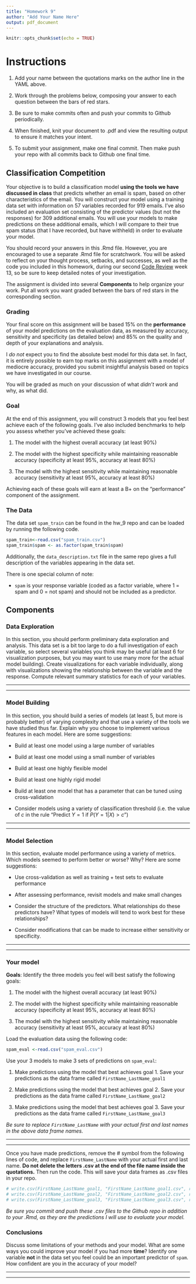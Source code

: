 ---
title: "Homework 9"
author: "Add Your Name Here"
output: pdf_document
---

```{r setup, include=FALSE}
knitr::opts_chunk$set(echo = TRUE)
```

# Instructions

1. Add your name between the quotations marks on the author line in the YAML above.

2. Work through the problems below, composing your answer to each question between the bars of red stars.

3. Be sure to make commits often and push your commits to Github periodically.

4. When finished, knit your document to .pdf and view the resulting output to ensure it matches your intent.

5. To submit your assignment, make one final commit. Then make push your repo with all commits back to Github one final time.

## Classification Competition 


Your objective is to build a classification model **using the tools we have discussed in class** that predicts whether an email is spam, based on other characteristics of the email. You will construct your model using a training data set with information on 57 variables recorded for 919 emails. I've also included an evaluation set consisting of the predictor values (but not the responses) for 309 additional emails. You will use your models to make predictions on these additional emails, which I will compare to their true spam status (that I have recorded, but have withheld) in order to evaluate your model.

You should record your answers in this .Rmd file. However, you are encouraged to use a separate .Rmd file for scratchwork. You will be asked to reflect on your thought process, setbacks, and successes, as well as the code you included in this homework, during our second [Code Review](https://grinnell-sta-295-s24.github.io/syllabus.html#Code_Review) week 13, so be sure to keep detailed notes of your investigation.

The assignment is divided into several **Components** to help organize your work. Put all work you want graded between the bars of red stars in the corresponding section.

### Grading

Your final score on this assignment will be based 15% on the **performance** of your model predictions on the evaluation data, as measured by accuracy, sensitivity and specificity (as detailed below) and 85% on the quality and depth of your explanations and analysis. 

I *do not* expect you to find the absolute best model for this data set. In fact, it is entirely possible to earn top marks on this assignment with a model of mediocre accuracy, provided you submit insightful analysis based on topics we have investigated in our course.

You will be graded as much on your discussion of what *didn't work* and why, as what did.

### Goal

At the end of this assignment, you will construct 3 models that you feel best achieve each of the following goals. I've also included benchmarks to help you assess whether you've achieved these goals:

1. The model with the highest overall accuracy (at least 90%)

2. The model with the highest specificity while maintaining reasonable accuracy (specificity at least 95%, accuracy at least 80%)

3. The model with the highest sensitivity while maintaining reasonable accuracy (sensitivity at least 95%, accuracy at least 80%)

Achieving each of these goals will earn at least a B+ on the "performance" component of the assignment. 

### The Data

The data set `spam_train` can be found in the hw_9 repo and can be loaded by running the following code.

```{r message =F}
spam_train<-read.csv("spam_train.csv")
spam_train$spam <- as.factor(spam_train$spam)
```

Additionally, the `data_description.txt` file in the same repo gives a full description of the variables appearing in the data set.

There is one special column of note: 

- `spam` is your response variable (coded as a factor variable, where 1 = spam and 0 = not spam) and should not be included as a predictor.




## Components


### Data Exploration

In this section, you should perform preliminary data exploration and analysis. This data set is a bit too large to do a full investigation of each variable, so select several variables you think may be useful (at least 6 for visualization purposes, but you may want to use many more for the actual model building). Create visualizations for each variable individually, along with visualizations showing the relationship between the variable and the response. Compute relevant summary statistics for each of your variables.

******************************************





******************************************

### Model Building

In this section, you should build a series of models (at least 5, but more is probably better) of varying complexity and that use a variety of the tools we have studied thus far. Explain why you choose to implement various features in each model. Here are some suggestions:

  - Build at least one model using a large number of variables
  
  - Build at least one model using a small number of variables
  
  - Build at least one highly flexible model
  
  - Build at least one highly rigid model
  
  - Build at least one model that has a parameter that can be tuned using cross-validation
  
  - Consider models using a variety of classification threshold (i.e. the value of $c$ in the rule "Predict $Y = 1$ if $P(Y = 1 | X ) > c$")




******************************************





******************************************

### Model Selection

In this section, evaluate model performance using a variety of metrics. Which models seemed to perform better or worse? Why? Here are some suggestions:

  - Use cross-validation as well as training + test sets to evaluate performance
  
  - After assessing performance, revisit models and make small changes
  
  - Consider the structure of the predictors. What relationships do these predictors have? What types of models will tend to work best for these relationships?
  
  - Consider modifications that can be made to increase either sensitivity or specificity.

******************************************





******************************************

### Your model

**Goals**: Identify the three models you feel will best satisfy the following goals:


1. The model with the highest overall accuracy (at least 90%)

2. The model with the highest specificity while maintaining reasonable accuracy (specificity at least 95%, accuracy at least 80%)

3. The model with the highest sensitivity while maintaining reasonable accuracy (sensitivity at least 95%, accuracy at least 80%)


Load the evaluation data using the following code:

```{r}
spam_eval <-read.csv("spam_eval.csv")
```



Use your 3 models to make 3 sets of predictions on `spam_eval`:

1. Make predictions using the model that best achieves goal 1. Save your predictions as the data frame called `FirstName_LastName_goal1`

2. Make predictions using the model that best achieves goal 2. Save your predictions as the data frame called `FirstName_LastName_goal2`

3. Make predictions using the model that best achieves goal 3. Save your predictions as the data frame called `FirstName_LastName_goal3`

*Be sure to replace `FirstName_LastName` with your actual first and last names in the above data frame names.*

******************************************





******************************************




Once you have made predictions, remove the # symbol from the following lines of code, and replace `FirstName_LastName` with your actual first and last name. **Do not delete the letters .csv at the end of the file name inside the quotations.** Then run the code. This will save your data frames as .csv files in your repo. 

```{r}
# write.csv(FirstName_LastName_goal1, "FirstName_LastName_goal1.csv", row_names = F)
# write.csv(FirstName_LastName_goal2, "FirstName_LastName_goal2.csv", row_names = F)
# write.csv(FirstName_LastName_goal3, "FirstName_LastName_goal3.csv", row_names = F)
```

*Be sure you commit and push these .csv files to the Github repo in addition to your .Rmd, as they are the predictions I will use to evaluate your model.*

### Conclusions

Discuss some limitations of your methods and your model. What are some ways you could improve your model if you had more **time**? Identify one variable **not** in the data set you feel could be an important predictor of `spam`. How confident are you in the accuracy of your model? 

******************************************





******************************************